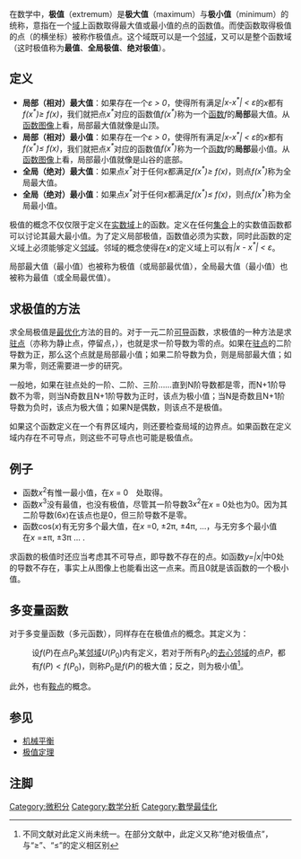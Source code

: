 {{redirect-multi|2|最大值|最小值|幾個數之中最大或最小的一個|最大與最小元}}
{{Unreferenced|time=2022-02-19T23:51:36+00:00}}
{{NoteTA
|G1 = Math
|1 = zh-cn:全局; zh-tw:全域;
|2 = zh-cn:最优; zh-tw:最佳;
}}
{{微積分學}}
在数学中，'''极值'''（extremum）是'''极大值'''（maximum）与'''极小值'''（minimum）的统称，意指在一个[[域_(數學)|域]]上函数取得最大值或最小值的点的函数值。而使函数取得极值的点（的横坐标）被称作极值点。这个域既可以是一个[[邻域|邻域]]，又可以是整个函数域（这时极值称为'''最值'''、'''全局极值'''、'''绝对极值'''）。

== 定义 ==
*'''局部（相对）最大值'''：如果存在一个''ε > 0''，使得所有满足''|x-x<sup>*</sup>| < ε''的''x''都有''f(x<sup>*</sup>)≥ f(x)''，我们就把点''x<sup>*</sup>''对应的函数值''f(x<sup>*</sup>)''称为一个[[函数|函数]]''f''的'''局部'''最大值。从[[函数图像|函数图像]]上看，局部最大值就像是山顶。
*'''局部（相对）最小值'''：如果存在一个''ε > 0''，使得所有满足''|x-x<sup>*</sup>| < ε''的''x''都有''f(x<sup>*</sup>)≤ f(x)''，我们就把点''x<sup>*</sup>''对应的函数值''f(x<sup>*</sup>)''称为一个[[函数|函数]]''f''的'''局部'''最小值。从[[函数图像|函数图像]]上看，局部最小值就像是山谷的底部。
*'''全局（绝对）最大值'''：如果点''x<sup>*</sup>''对于任何''x''都满足''f(x<sup>*</sup>)≥ f(x)''，则点''f(x<sup>*</sup>)''称为全局最大值。
*'''全局（绝对）最小值'''：如果点''x<sup>*</sup>''对于任何''x''都满足''f(x<sup>*</sup>)≤ f(x)''，则点''f(x<sup>*</sup>)''称为全局最小值。

极值的概念不仅仅限于定义在[[实数|实数]][[体_(数学)|域]]上的函数。定义在任何[[集合_(数学)|集合]]上的实数值函数都可以讨论其最大最小值。为了定义局部极值，函数值必须为实数，同时此函数的定义域上必须能够定义[[邻域|邻域]]。邻域的概念使得在''x''的定义域上可以有''|x - x<sup>*</sup>| < ε''。

局部最大值（最小值）也被称为极值（或局部最优值），全局最大值（最小值）也被称为最值（或全局最优值）。

== 求极值的方法 ==
求全局极值是[[最优化|最优化]]方法的目的。对于一元二阶[[可导|可导]]函数，求极值的一种方法是求[[驻点|驻点]]（亦称为静止点，停留点，{{lang-en|stationary point}}），也就是求一阶导数为零的点。如果在[[驻点|驻点]]的二阶导数为正，那么这个点就是局部最小值；如果二阶导数为负，则是局部最大值；如果为零，则还需要进一步的研究。

一般地，如果在驻点处的一阶、二阶、三阶……直到N阶导数都是零，而N+1阶导数不为零，则当N奇数且N+1阶导数为正时，该点为极小值；当N是奇数且N+1阶导数为负时，该点为极大值；如果N是偶数，则该点不是极值。

如果这个函数定义在一个有界区域内，则还要检查局域的边界点。如果函数在定义域内存在不可导点，则这些不可导点也可能是极值点。

== 例子 ==
* 函数<math>x^2</math>有惟一最小值，在''x'' = 0　处取得。
* 函数<math>x^3</math>没有最值，也没有极值，尽管其一阶导数<math>3x^2</math>在''x'' = 0处也为0。因为其二阶导数(6''x'')在该点也是0，但三阶导数不是零。
* 函数cos(''x'')有无穷多个最大值，在''x'' =0, ±2π, ±4π, ...，与无穷多个最小值　在''x'' =±π, ±3π  ... .
求函数的极值时还应当考虑其不可导点，即导数不存在的点。如函数''y=|x|''中0处的导数不存在，事实上从图像上也能看出这一点来。而且0就是该函数的一个极小值。

== 多变量函数 ==
对于多变量函数（多元函数），同样存在在极值点的概念。其定义为：
:设<math>f(P)</math>在点<math>P_0</math>某[[邻域|邻域]]<math>U(P_0)</math>内有定义，若对于所有<math>P_0</math>的[[邻域|去心邻域]]的点<math>P</math>，都有<math>f(P)<f(P_0)</math>，则称<math>P_0</math>是<math>f(P)</math>的极大值；反之，则为极小值<ref>不同文献对此定义尚未统一。在部分文献中，此定义又称“绝对极值点”，与“≥”、“≤”的定义相区别</ref>。

此外，也有[[鞍点|鞍点]]的概念。

== 参见 ==
* [[机械平衡|机械平衡]]
* [[极值定理|极值定理]]

==注脚==
{{reflist}}

[[Category:微积分|Category:微积分]]
[[Category:数学分析|Category:数学分析]]
[[Category:數學最佳化|Category:數學最佳化]]